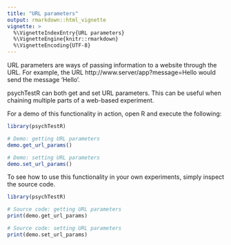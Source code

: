 ```yaml
---
title: "URL parameters"
output: rmarkdown::html_vignette
vignette: >
  %\VignetteIndexEntry{URL parameters}
  %\VignetteEngine{knitr::rmarkdown}
  %\VignetteEncoding{UTF-8}
---
```


URL parameters are ways of passing information to a website through the URL.
For example, the URL http://www.server/app?message=Hello
would send the message 'Hello'.

psychTestR can both get and set URL parameters. 
This can be useful when chaining multiple parts of a web-based experiment.

For a demo of this functionality in action,
open R and execute the following:

```r
library(psychTestR)

# Demo: getting URL parameters
demo.get_url_params()

# Demo: setting URL parameters
demo.set_url_params()
```

To see how to use this functionality in your own experiments, 
simply inspect the source code.

```r
library(psychTestR)

# Source code: getting URL parameters
print(demo.get_url_params)

# Source code: setting URL parameters
print(demo.set_url_params)
```
